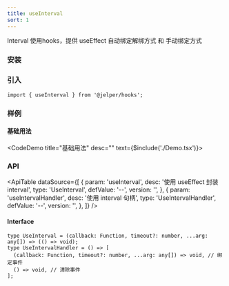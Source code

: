 ```yaml
---
title: useInterval
sort: 1
---
```


Interval 使用hooks，提供 useEffect 自动绑定解绑方式 和 手动绑定方式


### 安装

<ImportTabs name="@jelper/hooks" />

### 引入

``` tsx
import { useInterval } from '@jelper/hooks';
```

### 样例

#### 基础用法
<CodeDemo title="基础用法" desc="" text={$include('./Demo.tsx')}><Demo /></CodeDemo>

### API

<ApiTable
  dataSource={[
    {
      param: 'useInterval',
      desc: '使用 useEffect 封装 interval',
      type: 'UseInterval',
      defValue: '--',
      version: '',
    },
    {
      param: 'useIntervalHandler',
      desc: '使用 interval 句柄',
      type: 'UseIntervalHandler',
      defValue: '--',
      version: '',
    },
  ]}
/>

#### Interface

``` tsx
type UseInterval = (callback: Function, timeout?: number, ...arg: any[]) => (() => void);
type UseIntervalHandler = () => [
  (callback: Function, timeout?: number, ...arg: any[]) => void, // 绑定事件
  () => void, // 清除事件
];
```


